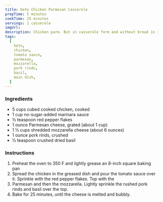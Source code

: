 ```yaml
---
title: Keto Chicken Parmesan Casserole
prepTime: 5 minutes
cookTime: 25 minutes
servings: 1 casserole
imgUrl:
description: Chicken parm. But in casserole form and without bread in it. Perfect
tags:
  [
    keto,
    chicken,
    tomato sauce,
    parmesan,
    mozzarella,
    pork rinds,
    basil,
    main dish,
  ]
---
```


### Ingredients

- 5 cups cubed cooked chicken, cooked
- 1 cup no-sugar-added marinara sauce
- ½ teaspoon red pepper flakes
- 1 ounce Parmesan cheese, grated (about 1 cup)
- 1 ½ cups shredded mozzarella cheese (about 6 ounces)
- 1 ounce pork rinds, crushed
- ½ teaspoon crushed dried basil

### Instructions

1. Preheat the oven to 350 F and lightly grease an 8-inch square baking pan
1. Spread the chicken in the greased dish and pour the tomato sauce over it. Sprinkle with the red pepper flakes. Top with the
1. Parmesan and then the mozzarella. Lightly sprinkle the rushed pork rinds and basil over the top.
1. Bake for 25 minutes, until the cheese is melted and bubbly.
